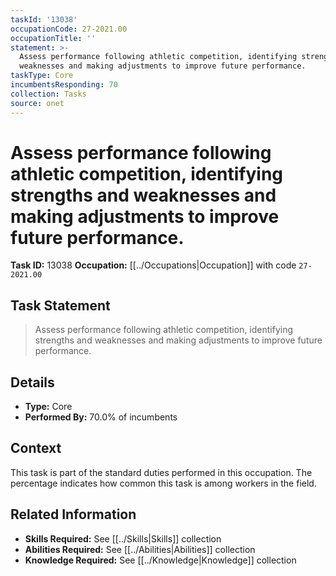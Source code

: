 ```yaml
---
taskId: '13038'
occupationCode: 27-2021.00
occupationTitle: ''
statement: >-
  Assess performance following athletic competition, identifying strengths and
  weaknesses and making adjustments to improve future performance.
taskType: Core
incumbentsResponding: 70
collection: Tasks
source: onet
---
```

# Assess performance following athletic competition, identifying strengths and weaknesses and making adjustments to improve future performance.

**Task ID:** 13038
**Occupation:** [[../Occupations|Occupation]] with code `27-2021.00`

## Task Statement

> Assess performance following athletic competition, identifying strengths and weaknesses and making adjustments to improve future performance.

## Details

- **Type:** Core
- **Performed By:** 70.0% of incumbents

## Context

This task is part of the standard duties performed in this occupation. The percentage indicates how common this task is among workers in the field.

## Related Information

- **Skills Required:** See [[../Skills|Skills]] collection
- **Abilities Required:** See [[../Abilities|Abilities]] collection
- **Knowledge Required:** See [[../Knowledge|Knowledge]] collection
